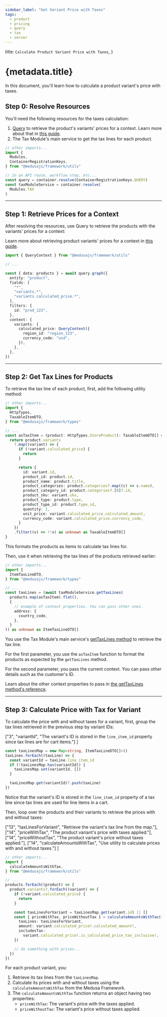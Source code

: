 ```yaml
---
sidebar_label: "Get Variant Price with Taxes"
tags:
  - product
  - pricing
  - query
  - tax
  - server
---
```


  title: `Calculate Product Variant Price with Taxes`,
}

# {metadata.title}

In this document, you'll learn how to calculate a product variant's price with taxes.

## Step 0: Resolve Resources

You'll need the following resources for the taxes calculation:

1. [Query](!docs!/learn/fundamentals/module-links/query) to retrieve the product's variants' prices for a context. Learn more about that in [this guide](../price/page.mdx).
2. The Tax Module's main service to get the tax lines for each product.

```ts
// other imports...
import {
  Modules,
  ContainerRegistrationKeys,
} from "@medusajs/framework/utils"

// In an API route, workflow step, etc...
const query = container.resolve(ContainerRegistrationKeys.QUERY)
const taxModuleService = container.resolve(
  Modules.TAX
)
```

---

## Step 1: Retrieve Prices for a Context

After resolving the resources, use Query to retrieve the products with the variants' prices for a context:

<Note>

Learn more about retrieving product variants' prices for a context in [this guide](../price/page.mdx).

</Note>

```ts
import { QueryContext } from "@medusajs/framework/utils"

// ...

const { data: products } = await query.graph({
  entity: "product",
  fields: [
    "*",
    "variants.*",
    "variants.calculated_price.*",
  ],
  filters: {
    id: "prod_123",
  },
  context: {
    variants: {
      calculated_price: QueryContext({
        region_id: "region_123",
        currency_code: "usd",
      }),
    },
  },
})
```

---

## Step 2: Get Tax Lines for Products

To retrieve the tax line of each product, first, add the following utility method:

```ts
// other imports...
import {
  HttpTypes,
  TaxableItemDTO,
} from "@medusajs/framework/types"

// ...
const asTaxItem = (product: HttpTypes.StoreProduct): TaxableItemDTO[] => {
  return product.variants
    ?.map((variant) => {
      if (!variant.calculated_price) {
        return
      }

      return {
        id: variant.id,
        product_id: product.id,
        product_name: product.title,
        product_categories: product.categories?.map((c) => c.name),
        product_category_id: product.categories?.[0]?.id,
        product_sku: variant.sku,
        product_type: product.type,
        product_type_id: product.type_id,
        quantity: 1,
        unit_price: variant.calculated_price.calculated_amount,
        currency_code: variant.calculated_price.currency_code,
      }
    })
    .filter((v) => !!v) as unknown as TaxableItemDTO[]
}
```

This formats the products as items to calculate tax lines for.

Then, use it when retrieving the tax lines of the products retrieved earlier:

```ts
// other imports...
import {
  ItemTaxLineDTO,
} from "@medusajs/framework/types"

// ...
const taxLines = (await taxModuleService.getTaxLines(
  products.map(asTaxItem).flat(),
  {
    // example of context properties. You can pass other ones.
    address: {
      country_code,
    },
  }
)) as unknown as ItemTaxLineDTO[]
```

You use the Tax Module's main service's [getTaxLines method](/references/tax/getTaxLines) to retrieve the tax line. 

For the first parameter, you use the `asTaxItem` function to format the products as expected by the `getTaxLines` method.

For the second parameter, you pass the current context. You can pass other details such as the customer's ID.

<Note>

Learn about the other context properties to pass in [the getTaxLines method's reference](/references/tax/getTaxLines).

</Note>

---

## Step 3: Calculate Price with Tax for Variant

To calculate the price with and without taxes for a variant, first, group the tax lines retrieved in the previous step by variant IDs:

  ["3", "variantId", "The variant's ID is stored in the `line_item_id` property since tax lines are for cart items."]
]

```ts highlights={taxLineHighlights}
const taxLinesMap = new Map<string, ItemTaxLineDTO[]>()
taxLines.forEach((taxLine) => {
  const variantId = taxLine.line_item_id
  if (!taxLinesMap.has(variantId)) {
    taxLinesMap.set(variantId, [])
  }

  taxLinesMap.get(variantId)?.push(taxLine)
})
```

Notice that the variant's ID is stored in the `line_item_id` property of a tax line since tax lines are used for line items in a cart.

Then, loop over the products and their variants to retrieve the prices with and without taxes:

  ["13", "taxLinesForVariant", "Retrieve the variant's tax line from the map."],
  ["14", "priceWithTax", "The product variant's price with taxes applied."],
  ["14", "priceWithoutTax", "The product variant's price without taxes applied."],
  ["14", "calculateAmountsWithTax", "Use utility to calculate prices with and without taxes."]
]

```ts highlights={calculateTaxHighlights}
// other imports...
import {
  calculateAmountsWithTax,
} from "@medusajs/framework/utils"

// ...
products.forEach((product) => {
  product.variants?.forEach((variant) => {
    if (!variant.calculated_price) {
      return
    }

    const taxLinesForVariant = taxLinesMap.get(variant.id) || []
    const { priceWithTax, priceWithoutTax } = calculateAmountsWithTax({
      taxLines: taxLinesForVariant,
      amount: variant.calculated_price!.calculated_amount!,
      includesTax:
        variant.calculated_price!.is_calculated_price_tax_inclusive!,
    })

    // do something with prices...
  })
})
```

For each product variant, you:

1. Retrieve its tax lines from the `taxLinesMap`.
2. Calculate its prices with and without taxes using the `calculateAmountsWithTax` from the Medusa Framework.
3. The `calculateAmountsWithTax` function returns an object having two properties:
    - `priceWithTax`: The variant's price with the taxes applied.
    - `priceWithoutTax`: The variant's price without taxes applied.
